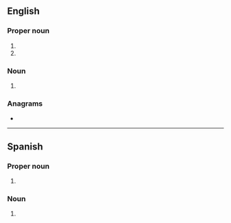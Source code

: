 ==English==

===Proper noun===
{{en-proper noun|-}}

# {{initialism of|en|{{w|Royal Field Artillery}}}}
# {{initialism of|en|{{w|Radio Free Asia}}}}

===Noun===
{{en-noun}}

# {{lb|en|sports}} {{initialism of|en|restricted free agent}}
#: {{hyper|en|FA}}
#: {{cot|en|UFA}}

===Anagrams===
* {{anagrams|en|a=afr|'arf|AFR|AFr.|ARF|Afr.|FAR|FRA|Fra|RAF|arf|far|fra}}

----

==Spanish==

===Proper noun===
{{es-proper noun|f}}

# {{abbreviation of|es|República Federal de Alemania|nodot=1}} {{gloss|Federal Republic of Germany}}

===Noun===
{{es-noun|m}}

# {{abbreviation of|es|reactante de fase aguda}} {{gloss|acute-phase protein}}